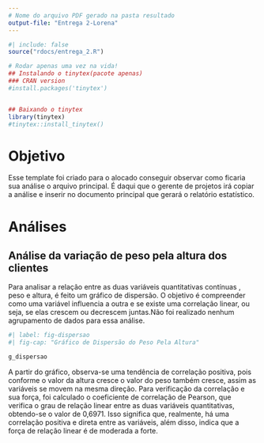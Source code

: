 ```yaml
---
# Nome do arquivo PDF gerado na pasta resultado
output-file: "Entrega 2-Lorena"
---
```


```r
#| include: false
source("rdocs/entrega_2.R")
```


```r
# Rodar apenas uma vez na vida!
## Instalando o tinytex(pacote apenas)
### CRAN version
#install.packages('tinytex')


## Baixando o tinytex
library(tinytex)
#tinytex::install_tinytex()
```

# Objetivo

Esse template foi criado para o alocado conseguir observar como ficaria sua análise o arquivo principal. É daqui que o gerente de projetos irá copiar a análise e inserir no documento principal que gerará o relatório estatístico.

# Análises

## Análise da variação de peso pela altura dos clientes

Para analisar a relação entre as duas variáveis quantitativas contínuas , peso e altura, é feito um gráfico de dispersão. O objetivo é compreender como uma variável influencia a outra e se existe uma correlação linear, ou seja, se elas crescem ou decrescem juntas.Não foi realizado nenhum agrupamento de dados para essa análise.

```r
#| label: fig-dispersao
#| fig-cap: "Gráfico de Dispersão do Peso Pela Altura"

g_dispersao

```

A partir do gráfico, observa-se uma tendência de correlação positiva, pois conforme o valor da altura cresce o valor do peso também cresce, assim as variáveis se movem na mesma direção.
Para verificação da correlação e sua força, foi calculado o coeficiente de correlação de Pearson, que verifica o grau de relação linear entre as duas variáveis quantitativas, obtendo-se o valor de 0,6971. Isso significa que, realmente, há uma correlação positiva e direta entre as variáveis, além disso, indica que a força de relação linear é de moderada a forte.

